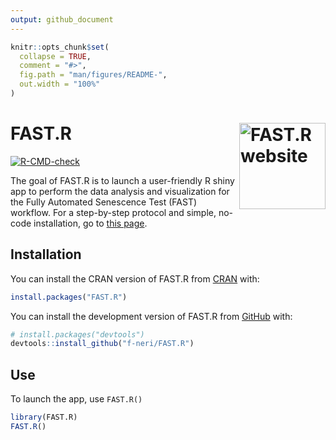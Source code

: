```yaml
---
output: github_document
---
```


<!-- README.md is generated from README.Rmd. Please edit that file -->

```r
knitr::opts_chunk$set(
  collapse = TRUE,
  comment = "#>",
  fig.path = "man/figures/README-",
  out.width = "100%"
)
```

# FAST.R <a href="https://f-neri.github.io/FAST.R/"><img src="man/figures/logo.png" align="right" height="138" alt="FAST.R website" /></a>


<!-- badges: start -->
[![R-CMD-check](https://github.com/f-neri/FAST.R/actions/workflows/R-CMD-check.yaml/badge.svg)](https://github.com/f-neri/FAST.R/actions/workflows/R-CMD-check.yaml)
<!-- badges: end -->

The goal of FAST.R is to launch a user-friendly R shiny app to perform the data analysis and visualization for the Fully Automated Senescence Test (FAST) workflow.
For a step-by-step protocol and simple, no-code installation, go to [this page](https://gerencserlab.github.io/FAST/).

## Installation

You can install the CRAN version of FAST.R from [CRAN](https://cran.r-project.org/) with:

``` r
install.packages("FAST.R")
```

You can install the development version of FAST.R from [GitHub](https://github.com/) with:

``` r
# install.packages("devtools")
devtools::install_github("f-neri/FAST.R")
```

## Use

To launch the app, use `FAST.R()`

```r
library(FAST.R)
FAST.R()
```

